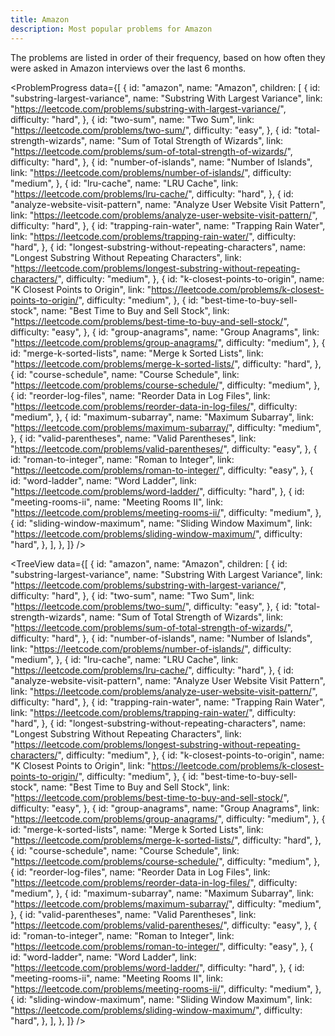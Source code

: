 ```yaml
---
title: Amazon
description: Most popular problems for Amazon
---
```


<Note type="note" title="Note">
The problems are listed in order of their frequency, based on how often they were asked in Amazon interviews over the last 6 months.
</Note>

<ProblemProgress
  data={[
    {
      id: "amazon",
      name: "Amazon",
      children: [
        {
          id: "substring-largest-variance",
          name: "Substring With Largest Variance",
          link: "https://leetcode.com/problems/substring-with-largest-variance/",
          difficulty: "hard",
        },
        {
          id: "two-sum",
          name: "Two Sum",
          link: "https://leetcode.com/problems/two-sum/",
          difficulty: "easy",
        },
        {
          id: "total-strength-wizards",
          name: "Sum of Total Strength of Wizards",
          link: "https://leetcode.com/problems/sum-of-total-strength-of-wizards/",
          difficulty: "hard",
        },
        {
          id: "number-of-islands",
          name: "Number of Islands",
          link: "https://leetcode.com/problems/number-of-islands/",
          difficulty: "medium",
        },
        {
          id: "lru-cache",
          name: "LRU Cache",
          link: "https://leetcode.com/problems/lru-cache/",
          difficulty: "hard",
        },
        {
          id: "analyze-website-visit-pattern",
          name: "Analyze User Website Visit Pattern",
          link: "https://leetcode.com/problems/analyze-user-website-visit-pattern/",
          difficulty: "hard",
        },
        {
          id: "trapping-rain-water",
          name: "Trapping Rain Water",
          link: "https://leetcode.com/problems/trapping-rain-water/",
          difficulty: "hard",
        },
        {
          id: "longest-substring-without-repeating-characters",
          name: "Longest Substring Without Repeating Characters",
          link: "https://leetcode.com/problems/longest-substring-without-repeating-characters/",
          difficulty: "medium",
        },
        {
          id: "k-closest-points-to-origin",
          name: "K Closest Points to Origin",
          link: "https://leetcode.com/problems/k-closest-points-to-origin/",
          difficulty: "medium",
        },
        {
          id: "best-time-to-buy-sell-stock",
          name: "Best Time to Buy and Sell Stock",
          link: "https://leetcode.com/problems/best-time-to-buy-and-sell-stock/",
          difficulty: "easy",
        },
        {
          id: "group-anagrams",
          name: "Group Anagrams",
          link: "https://leetcode.com/problems/group-anagrams/",
          difficulty: "medium",
        },
        {
          id: "merge-k-sorted-lists",
          name: "Merge k Sorted Lists",
          link: "https://leetcode.com/problems/merge-k-sorted-lists/",
          difficulty: "hard",
        },
        {
          id: "course-schedule",
          name: "Course Schedule",
          link: "https://leetcode.com/problems/course-schedule/",
          difficulty: "medium",
        },
        {
          id: "reorder-log-files",
          name: "Reorder Data in Log Files",
          link: "https://leetcode.com/problems/reorder-data-in-log-files/",
          difficulty: "medium",
        },
        {
          id: "maximum-subarray",
          name: "Maximum Subarray",
          link: "https://leetcode.com/problems/maximum-subarray/",
          difficulty: "medium",
        },
        {
          id: "valid-parentheses",
          name: "Valid Parentheses",
          link: "https://leetcode.com/problems/valid-parentheses/",
          difficulty: "easy",
        },
        {
          id: "roman-to-integer",
          name: "Roman to Integer",
          link: "https://leetcode.com/problems/roman-to-integer/",
          difficulty: "easy",
        },
        {
          id: "word-ladder",
          name: "Word Ladder",
          link: "https://leetcode.com/problems/word-ladder/",
          difficulty: "hard",
        },
        {
          id: "meeting-rooms-ii",
          name: "Meeting Rooms II",
          link: "https://leetcode.com/problems/meeting-rooms-ii/",
          difficulty: "medium",
        },
        {
          id: "sliding-window-maximum",
          name: "Sliding Window Maximum",
          link: "https://leetcode.com/problems/sliding-window-maximum/",
          difficulty: "hard",
        },
      ],
    },
  ]}
/>

<TreeView
  data={[
    {
      id: "amazon",
      name: "Amazon",
      children: [
        {
          id: "substring-largest-variance",
          name: "Substring With Largest Variance",
          link: "https://leetcode.com/problems/substring-with-largest-variance/",
          difficulty: "hard",
        },
        {
          id: "two-sum",
          name: "Two Sum",
          link: "https://leetcode.com/problems/two-sum/",
          difficulty: "easy",
        },
        {
          id: "total-strength-wizards",
          name: "Sum of Total Strength of Wizards",
          link: "https://leetcode.com/problems/sum-of-total-strength-of-wizards/",
          difficulty: "hard",
        },
        {
          id: "number-of-islands",
          name: "Number of Islands",
          link: "https://leetcode.com/problems/number-of-islands/",
          difficulty: "medium",
        },
        {
          id: "lru-cache",
          name: "LRU Cache",
          link: "https://leetcode.com/problems/lru-cache/",
          difficulty: "hard",
        },
        {
          id: "analyze-website-visit-pattern",
          name: "Analyze User Website Visit Pattern",
          link: "https://leetcode.com/problems/analyze-user-website-visit-pattern/",
          difficulty: "hard",
        },
        {
          id: "trapping-rain-water",
          name: "Trapping Rain Water",
          link: "https://leetcode.com/problems/trapping-rain-water/",
          difficulty: "hard",
        },
        {
          id: "longest-substring-without-repeating-characters",
          name: "Longest Substring Without Repeating Characters",
          link: "https://leetcode.com/problems/longest-substring-without-repeating-characters/",
          difficulty: "medium",
        },
        {
          id: "k-closest-points-to-origin",
          name: "K Closest Points to Origin",
          link: "https://leetcode.com/problems/k-closest-points-to-origin/",
          difficulty: "medium",
        },
        {
          id: "best-time-to-buy-sell-stock",
          name: "Best Time to Buy and Sell Stock",
          link: "https://leetcode.com/problems/best-time-to-buy-and-sell-stock/",
          difficulty: "easy",
        },
        {
          id: "group-anagrams",
          name: "Group Anagrams",
          link: "https://leetcode.com/problems/group-anagrams/",
          difficulty: "medium",
        },
        {
          id: "merge-k-sorted-lists",
          name: "Merge k Sorted Lists",
          link: "https://leetcode.com/problems/merge-k-sorted-lists/",
          difficulty: "hard",
        },
        {
          id: "course-schedule",
          name: "Course Schedule",
          link: "https://leetcode.com/problems/course-schedule/",
          difficulty: "medium",
        },
        {
          id: "reorder-log-files",
          name: "Reorder Data in Log Files",
          link: "https://leetcode.com/problems/reorder-data-in-log-files/",
          difficulty: "medium",
        },
        {
          id: "maximum-subarray",
          name: "Maximum Subarray",
          link: "https://leetcode.com/problems/maximum-subarray/",
          difficulty: "medium",
        },
        {
          id: "valid-parentheses",
          name: "Valid Parentheses",
          link: "https://leetcode.com/problems/valid-parentheses/",
          difficulty: "easy",
        },
        {
          id: "roman-to-integer",
          name: "Roman to Integer",
          link: "https://leetcode.com/problems/roman-to-integer/",
          difficulty: "easy",
        },
        {
          id: "word-ladder",
          name: "Word Ladder",
          link: "https://leetcode.com/problems/word-ladder/",
          difficulty: "hard",
        },
        {
          id: "meeting-rooms-ii",
          name: "Meeting Rooms II",
          link: "https://leetcode.com/problems/meeting-rooms-ii/",
          difficulty: "medium",
        },
        {
          id: "sliding-window-maximum",
          name: "Sliding Window Maximum",
          link: "https://leetcode.com/problems/sliding-window-maximum/",
          difficulty: "hard",
        },
      ],
    },
  ]}
/>
